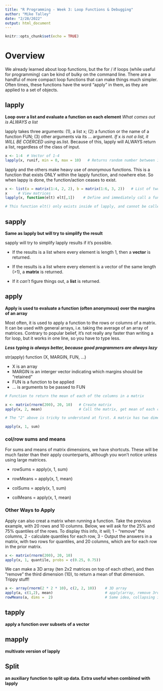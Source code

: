 ```yaml
---
title: "R Programming - Week 3: Loop Functions & Debugging"
author: "Mike Talley"
date: "2/28/2022"
output: html_document
---
```


```r
knitr::opts_chunk$set(echo = TRUE)
```
# Overview

We already learned about loop functions, but the for / if loops (while useful for programming) can be kind of bulky on the command line. There are a handful of more compact loop functions that can make things much simpler. Often times, these functions have the word "apply" in them, as they are applied to a set of objects.

## lapply
**Loop over a list and evaluate a function on each element**
*What comes out is ALWAYS a list* 

lapply takes three arguments: (1), a list x; (2) a function or the name of a function FUN; (3) other arguments via its ... argument. *If* x *is not a list, it WILL BE COERCED using* as.list. Because of this, lapply will ALWAYS return a list, regardless of the class of input. 

```r
x <- 1:4  # Vector of 1-4
lapply(x, runif, min = 0, max = 10)   # Returns random number between 1 & 10. Will have a list of 1:4 elements.
```

lapply and the others make heavy use of *anonymous* functions. This is a function that exists ONLY within the lapply function, and nowhere else. So when lappy is done, the function/action ceases to exist. 

```r
x <- list(a = matrix(1:4, 2, 2), b = matrix(1:6, 3, 2))   # List of two matrices
x     # View matrices
lapply(x, function(elt) elt[,1])    # Define and immediately call a function that returns the first column.

# This function elt() only exists inside of lapply, and cannot be called later outside of this command line. 
```

## sapply
**Same as lapply but will try to simplify the result**

sapply will try to simplify lapply results if it's possible. 

- If the results is a list where every element is length 1, then a **vector** is returned.

- If the results is a list where every element is a vector of the same length (>1), a **matrix** is returned.

- If it *can't* figure things out, a **list** is returned. 

## apply
**Apply is used to evaluate a function (often anonymous) over the margins of an array**

Most often, it is used to apply a function to the rows or columns of a matrix. It can be used with general arrays, i.e. taking the average of an array of matrices. Contrary to popular belief, it's not really any faster than writing a for loop, but it works in one line, so you have to type less.

***Less typing is always better, because good programmers are always lazy***

str(apply)
function (X, MARGIN, FUN, ...)

- X is an array
- MARGIN is an interger vector indicating which margins should be "retained"
- FUN is a function to be applied
- ... is arguments to be passed to FUN

```r
# Function to return the mean of each of the columns in a matrix

x <- matrix(rnorm(200), 20, 10)   # Create matrix
apply(x, 2, mean)                 # Call the matrix, get mean of each column. Returns a vector of length=10.

# The "2" above is tricky to understand at first. A matrix has two dimensions (rows x cols). By listing "2", we are saying we want to keep the 2nd dimension (cols). So, the function is removing the rows, and just returning the means of each column. Below, we will will keep the rows (1), and discard the cols (2), to get the sum of each of the 20 rows. 

apply(x, 1, sum)
```

### **col/row sums and means**

For sums and means of matrix dimensions, we have shortcuts. These will be much faster than their apply counterparts, although you won't notice unless using large matrices.

- rowSums = apply(x, 1, sum)

- rowMeans = apply(x, 1, mean)

- colSums = apply(x, 1, sum)

- colMeans = apply(x, 1, mean)

### Other Ways to Apply

Apply can also creat a matrix when running a function. Take the previous example, with 20 rows and 10 columns. Below, we will ask for the 25% and 75% quantiles of the rows. To display this info, it will; 1 - "remove" the columns, 2 - calculate quantiles for each row, 3 - Output the answers in a matrix, with two rows for quantiles, and 20 columns, which are for each row in the prior matrix.

```r
x <- matrix(rnorm(200), 20, 10)
apply(x, 1, quantile, probs = c(0.25, 0.75))
```

We can make a 3D array (ten 2x2 matrices on top of each other), and then "remove" the third dimension (10), to return a mean of that dimension. Trippy stuff!

```r
a <- array(rnorm(2 * 2 * 10), c(2, 2, 10))    # 3D array
apply(a, c(1,2), mean)                        # apply(array, remove 3rd dim, what did we do with it)
rowMeans(a, dims =  2)                        # Same idea, collapsing it into a 2D object.
```

## tapply
**apply a function over subsets of a vector**

## mapply
**multivate version of lapply**

## Split
**an auxiliary function to split up data. Extra useful when combined with lapply**

